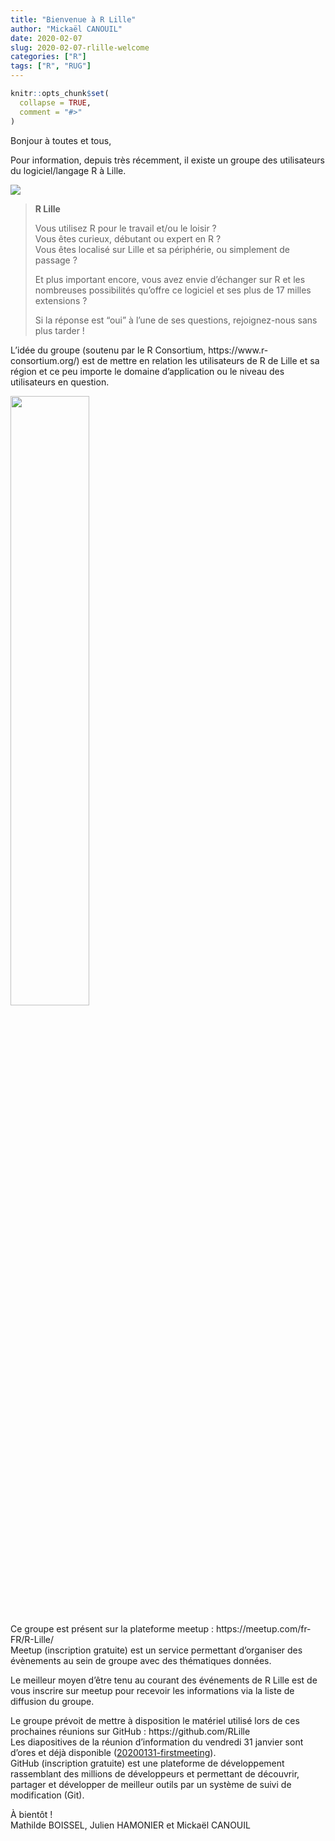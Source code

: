 ```yaml
---
title: "Bienvenue à R Lille"
author: "Mickaël CANOUIL"
date: 2020-02-07
slug: 2020-02-07-rlille-welcome
categories: ["R"]
tags: ["R", "RUG"]
---
```


```r
knitr::opts_chunk$set(
  collapse = TRUE,
  comment = "#>"
)
```

Bonjour à toutes et tous,
 
Pour information, depuis très récemment, il existe un groupe des utilisateurs du logiciel/langage R à Lille.

![](/logo/rlille_small.png)

> **R Lille**
> 
> Vous utilisez R pour le travail et/ou le loisir ?  
> Vous êtes curieux, débutant ou expert en R ?  
> Vous êtes localisé sur Lille et sa périphérie, ou simplement de passage ?
> 
> Et plus important encore, vous avez envie d'échanger sur R et les nombreuses possibilités qu'offre ce logiciel et ses plus de 17 milles extensions ?
> 
> Si la réponse est "oui" à l'une de ses questions, rejoignez-nous sans plus tarder !
 
L’idée du groupe (soutenu par le R Consortium, https://www.r-consortium.org/) est de mettre en relation les utilisateurs de R de Lille et sa région et ce peu importe le domaine d’application ou le niveau des utilisateurs en question.

![](/logo/RConsortium_Horizontal_Pantone.png){width=50%}

Ce groupe est présent sur la plateforme meetup : https://meetup.com/fr-FR/R-Lille/  
Meetup (inscription gratuite) est un service permettant d’organiser des évènements au sein de groupe avec des thématiques données.
 
Le meilleur moyen d’être tenu au courant des événements de R Lille est de vous inscrire sur meetup pour recevoir les informations via la liste de diffusion du groupe.
 
Le groupe prévoit de mettre à disposition le matériel utilisé lors de ces prochaines réunions sur GitHub : https://github.com/RLille  
Les diapositives de la réunion d’information du vendredi 31 janvier sont d’ores et déjà disponible ([20200131-firstmeeting](https://github.com/RLille/meeting_materials/tree/master/20200131-firstmeeting)).  
GitHub (inscription gratuite) est une plateforme de développement rassemblant des millions de développeurs et permettant de découvrir, partager et développer de meilleur outils par un système de suivi de modification (Git).
 
À bientôt !  
Mathilde BOISSEL, Julien HAMONIER et Mickaël CANOUIL
